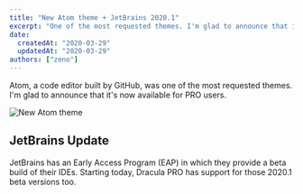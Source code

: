 ```yaml
---
title: "New Atom theme + JetBrains 2020.1"
excerpt: "One of the most requested themes. I'm glad to announce that it's now available for PRO users."
date:
  createdAt: "2020-03-29"
  updatedAt: "2020-03-29"
authors: ["zeno"]
---
```


Atom, a code editor built by GitHub, was one of the most requested themes. I'm glad to announce that it's now available for PRO users.

![New Atom theme](/images/logs/new-atom-theme-jetbrains-2020-1-a.png)

## JetBrains Update

JetBrains has an Early Access Program (EAP) in which they provide a beta build of their IDEs. Starting today, Dracula PRO has support for those 2020.1 beta versions too.
